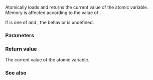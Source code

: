 {{cpp/atomic/atomic/title|load}}
{{cpp/atomic/atomic/navbar}}
{{dcl begin}}
{{dcl|num=1|since=c++11|1=
T load( std::memory_order order
            = std::memory_order_seq_cst ) const noexcept;
}}
{{dcl|num=2|since=c++11|1=
T load( std::memory_order order
            = std::memory_order_seq_cst ) const volatile noexcept;
}}
{{dcl end}}

Atomically loads and returns the current value of the atomic variable. Memory is affected according to the value of {{c|order}}.

If {{c|order}} is one of {{c|std::memory_order_release}} and {{c|std::memory_order_acq_rel}}, the behavior is undefined.

{{rrev|since=c++20|
It is deprecated if {{c|std::atomic&lt;T&gt;::is_always_lock_free}} is {{c|false}} and overload {{v|2}} participates in overload resolution.
}}

===Parameters===
{{par begin}}
{{par|order|memory order constraints to enforce}}
{{par end}}

===Return value===
The current value of the atomic variable.

===See also===
{{dsc begin}}
{{dsc inc|cpp/atomic/atomic/dsc operator T}}
{{dsc inc|cpp/atomic/dsc atomic_load}}
{{dsc end}}

{{langlinks|de|es|fr|it|ja|pt|ru|zh}}